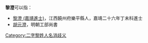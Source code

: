 '''黎澄'''可以指：
* [[黎澄_(嘉靖進士)|黎澄 (嘉靖進士)]]，江西饒州府樂平縣人，嘉靖二十六年丁未科進士
* [[胡元澄|胡元澄]]，明朝工部尚書

{{disambig}}

[[Category:二字黎姓人名消歧义|Category:二字黎姓人名消歧义]]